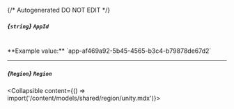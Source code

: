 {/* Autogenerated DO NOT EDIT  */}

##### *{`string`}* `AppId`
<br/>
**Example value:** `app-af469a92-5b45-4565-b3c4-b79878de67d2`

---
##### *{`Region`}* `Region`
<Collapsible content={() => import('/content/models/shared/region/unity.mdx')}>
</Collapsible>


